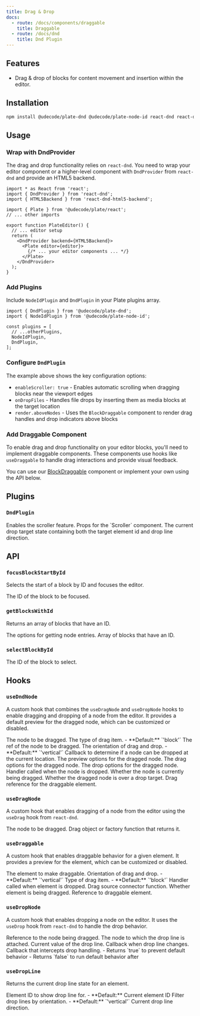 ```yaml
---
title: Drag & Drop
docs:
  - route: /docs/components/draggable
    title: Draggable
  - route: /docs/dnd
    title: Dnd Plugin
---
```


<ComponentPreview name="dnd-demo" />

<PackageInfo>

## Features

- Drag & drop of blocks for content movement and insertion within the editor.

</PackageInfo>

## Installation

```bash
npm install @udecode/plate-dnd @udecode/plate-node-id react-dnd react-dnd-html5-backend
```

## Usage

<Steps>

### Wrap with DndProvider

The drag and drop functionality relies on `react-dnd`. You need to wrap your editor component or a higher-level component with `DndProvider` from `react-dnd` and provide an HTML5 backend.

```tsx title="components/plate-editor.tsx"
import * as React from 'react';
import { DndProvider } from 'react-dnd';
import { HTML5Backend } from 'react-dnd-html5-backend';

import { Plate } from '@udecode/plate/react';
// ... other imports

export function PlateEditor() {
  // ... editor setup
  return (
    <DndProvider backend={HTML5Backend}>
      <Plate editor={editor}>
        {/* ... your editor components ... */}
      </Plate>
    </DndProvider>
  );
}
```

### Add Plugins

Include `NodeIdPlugin` and `DndPlugin` in your Plate plugins array.

```tsx
import { DndPlugin } from '@udecode/plate-dnd';
import { NodeIdPlugin } from '@udecode/plate-node-id';

const plugins = [
  // ...otherPlugins,
  NodeIdPlugin,
  DndPlugin,
];
```

### Configure `DndPlugin`

<ComponentSource name="dnd-plugins" />

The example above shows the key configuration options:

- `enableScroller: true` - Enables automatic scrolling when dragging blocks near the viewport edges
- `onDropFiles` - Handles file drops by inserting them as media blocks at the target location
- `render.aboveNodes` - Uses the `BlockDraggable` component to render drag handles and drop indicators above blocks

### Add Draggable Component

To enable drag and drop functionality on your editor blocks, you'll need to implement draggable components. These components use hooks like `useDraggable` to handle drag interactions and provide visual feedback.

You can use our [BlockDraggable](/docs/components/block-draggable) component or implement your own using the API below.

</Steps>

## Plugins

### `DndPlugin`

<API name="DndPlugin">
<APIOptions>
  <APIItem name="enableScroller" type="boolean" optional>
    Enables the scroller feature.
  </APIItem>
  <APIItem name="scrollerProps" type="Partial<ScrollerProps>" optional>
    Props for the `Scroller` component.
  </APIItem>
  <APIItem name="dropTarget" type="{ id: string | null; line: DropLineDirection }" optional>
    The current drop target state containing both the target element id and drop line direction.
  </APIItem>
</APIOptions>
</API>

## API

### `focusBlockStartById`

Selects the start of a block by ID and focuses the editor.

<API name="focusBlockStartById">
<APIParameters>
  <APIItem name="id" type="string">
    The ID of the block to be focused.
  </APIItem>
</APIParameters>
</API>

### `getBlocksWithId`

Returns an array of blocks that have an ID.

<API name="getBlocksWithId">
<APIOptions type="EditorNodesOptions">
  The options for getting node entries.
</APIOptions>

<APIReturns type="NodeEntry[]">
  Array of blocks that have an ID.
</APIReturns>
</API>

### `selectBlockById`

<API name="selectBlockById">
<APIParameters>
  <APIItem name="id" type="string">
    The ID of the block to select.
  </APIItem>
</APIParameters>
</API>

## Hooks

### `useDndNode`

A custom hook that combines the `useDragNode` and `useDropNode` hooks to enable dragging and dropping of a node from the editor. It provides a default preview for the dragged node, which can be customized or disabled.

<API name="useDndNode">
<APIOptions type="UseDndNodeOptions">
  <APIItem name="element" type="TElement">
    The node to be dragged.
  </APIItem>
  <APIItem name="type" type="string" optional>
    The type of drag item.
    - **Default:** `'block'`
  </APIItem>
  <APIItem name="nodeRef" type="any">
    The ref of the node to be dragged.
  </APIItem>
  <APIItem name="orientation" type="'horizontal' | 'vertical'" optional>
    The orientation of drag and drop.
    - **Default:** `'vertical'`
  </APIItem>
  <APIItem name="canDropNode" type="(args: { dragEntry: NodeEntry; dragItem: DragItemNode; dropEntry: NodeEntry; editor: PlateEditor }) => boolean" optional>
    Callback to determine if a node can be dropped at the current location.
  </APIItem>
  <APIItem name="preview" type="previewOptions" optional>
    The preview options for the dragged node.
  </APIItem>
  <APIItem name="drag" type="dragOptions" optional>
    The drag options for the dragged node.
  </APIItem>
  <APIItem name="drop" type="dropOptions" optional>
    The drop options for the dragged node.
  </APIItem>
  <APIItem name="onDropHandler" type="string" optional>
    Handler called when the node is dropped.
  </APIItem>
</APIOptions>

<APIReturns type="object">
  <APIItem name="isDragging" type="boolean">
    Whether the node is currently being dragged.
  </APIItem>
  <APIItem name="isOver" type="boolean">
    Whether the dragged node is over a drop target.
  </APIItem>
  <APIItem name="dragRef" type="ConnectDragSource">
    Drag reference for the draggable element.
  </APIItem>
</APIReturns>
</API>

### `useDragNode`

A custom hook that enables dragging of a node from the editor using the `useDrag` hook from `react-dnd`.

<API name="useDragNode">
<APIOptions type="UseDragNodeOptions">
  <APIItem name="element" type="TElement">
    The node to be dragged.
  </APIItem>
  <APIItem name="item" type="DragObject | DragObjectFactory<DragObject>" optional>
    Drag object or factory function that returns it.
  </APIItem>
</APIOptions>
</API>

### `useDraggable`

A custom hook that enables draggable behavior for a given element. It provides a preview for the element, which can be customized or disabled.

<API name="useDraggable">
<APIOptions type="object">
  <APIItem name="element" type="TElement">
    The element to make draggable.
  </APIItem>
  <APIItem name="orientation" type="'horizontal' | 'vertical'" optional>
    Orientation of drag and drop.
    - **Default:** `'vertical'`
  </APIItem>
  <APIItem name="type" type="string" optional>
    Type of drag item.
    - **Default:** `'block'`
  </APIItem>
  <APIItem name="onDropHandler" type="function" optional>
    Handler called when element is dropped.
  </APIItem>
</APIOptions>

<APIReturns type="object">
  <APIItem name="handleRef" type="(element: Element | React.ReactElement | React.RefObject<any> | null) => void">
    Drag source connector function.
  </APIItem>
  <APIItem name="isDragging" type="boolean">
    Whether element is being dragged.
  </APIItem>
  <APIItem name="previewRef" type="React.RefObject<HTMLDivElement>">
    Reference to draggable element.
  </APIItem>
</APIReturns>
</API>

### `useDropNode`

A custom hook that enables dropping a node on the editor. It uses the `useDrop` hook from `react-dnd` to handle the drop behavior.

<API name="useDropNode">
<APIOptions type="UseDropNodeOptions">
  <APIItem name="nodeRef" type="any">
    Reference to the node being dragged.
  </APIItem>
  <APIItem name="element" type="TElement">
    The node to which the drop line is attached.
  </APIItem>
  <APIItem name="dropLine" type="string">
    Current value of the drop line.
  </APIItem>
  <APIItem name="onChangeDropLine" type="function">
    Callback when drop line changes.
  </APIItem>
  <APIItem name="onDropHandler" type="object">
    Callback that intercepts drop handling.
    - Returns `true` to prevent default behavior
    - Returns `false` to run default behavior after
  </APIItem>
</APIOptions>
</API>

### `useDropLine`

Returns the current drop line state for an element.

<API name="useDropLine">
<APIOptions type="object">
  <APIItem name="id" type="string" optional>
    Element ID to show drop line for.
    - **Default:** Current element ID
  </APIItem>
  <APIItem name="orientation" type="'horizontal' | 'vertical'" optional>
    Filter drop lines by orientation.
    - **Default:** `'vertical'`
  </APIItem>
</APIOptions>

<APIReturns type="object">
  <APIItem name="dropLine" type="'top' | 'bottom' | 'left' | 'right' | ''">
    Current drop line direction.
  </APIItem>
</APIReturns>
</API>
